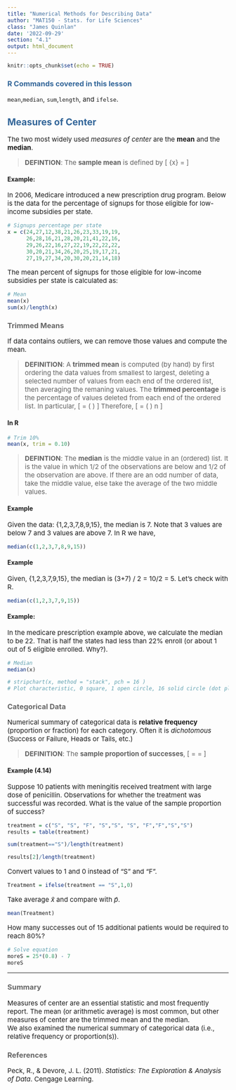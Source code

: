 ```yaml
---
title: "Numerical Methods for Describing Data"
author: "MAT150 - Stats. for Life Sciences"
class: "James Quinlan"
date: '2022-09-29'
section: "4.1"
output: html_document
---
```



<style>
    #header1 {
        color: #336699;
    }
    #normal {color: black;}
    p{font-size:15px;}
    h1{font-weight: bold;}
    h2{color: #336699;}
    h3{color: #666666;}
    ul{font-size:14px;}
    ol{font-size:15px;}
</style>


```r
knitr::opts_chunk$set(echo = TRUE)
```


### R Commands covered in this lesson {#header1}

`mean`,`median`, `sum`,`length`, and `ifelse`.

## Measures of Center

The two most widely used _measures of center_ are the **mean** and the **median**.

> **DEFINTION**:   The **sample mean** is defined by
\[
\bar{x} = \frac{x_1 + x_2 + \dots + x_n}{n}
\]

#### Example: 
In 2006, Medicare introduced a new prescription drug program.  Below is the data
for the percentage of signups for those eligible for low-income subsidies per 
state.  
```r
# Signups percentage per state
x = c(24,27,12,38,21,26,23,33,19,19,
      26,28,16,21,28,20,21,41,22,16,
      29,26,22,16,27,22,19,22,22,22,
      30,20,21,34,26,20,25,19,17,21,
      27,19,27,34,20,30,20,21,14,18)
```
The mean percent of signups for those eligible for low-income subsidies per 
state is calculated as:

```r
# Mean
mean(x)
sum(x)/length(x)
```



### Trimmed Means

If data contains outliers, we can remove those values and compute the mean.  

> **DEFINITION**: A **trimmed mean** is computed (by hand) by first ordering the data values from smallest to largest, deleting a selected number of values from each 
end of the ordered list, then averaging the remaning values.  The **trimmed percentage**
is the percentage of values deleted from each end of the ordered list.  In particular, 
\[
\text{trim percentage} = \left( \frac{\text{# deleted from each end}}{n}  \right) \cdot 100
\]
Therefore, 
\[
\text{# deleted from each end} = \left( \frac{\text{trim percentage}}{100}  \right) \cdot n
\]

#### In R

```r
# Trim 10%
mean(x, trim = 0.10)
```




> **DEFINTION**:   The **median** is the middle value in an (ordered) list.  It is
the value in which 1/2 of the observations are below and 1/2 of the observation 
are above.  If there are an odd number of data, take the middle value, else take
the average of the two middle values.  

#### Example
Given the data: {1,2,3,7,8,9,15}, 
the median is 7. Note that 3 values are below 7 and 3 values are above 7.
In R we have, 
```r
median(c(1,2,3,7,8,9,15))
```

#### Example
Given, {1,2,3,7,9,15}, the median is (3+7) / 2 = 10/2 = 5.  Let's check with R.  
```r
median(c(1,2,3,7,9,15))
```
 
#### Example:
In the medicare prescription example above, we calculate the median to be 22.  That is half the states had less than 22% enroll (or about 1 out of 5 eligible enrolled. Why?).

```r
# Median
median(x)
```




```r
# stripchart(x, method = "stack", pch = 16 )
# Plot characteristic, 0 square, 1 open circle, 16 solid circle (dot plot)  
```


### Categorical Data

Numerical summary of categorical data is **relative frequency** (proportion or fraction)
for each category.  Often it is *dichotomous* (Success or Failure, Heads or Tails, etc.)

> **DEFINITION**: The **sample proportion of successes**, 
\[
\hat{p} =   \text{sample proportion of successes} = \frac{\text{# successes}}{n}
\]

#### Example (4.14)

Suppose 10 patients with meningitis received treatment with large dose of penicillin.
Observations for whether the treatment was successful was recorded.  What is the
value of the sample proportion of success?  

```r
treatment = c("S", "S", "F", "S","S", "S", "F","F","S","S")
results = table(treatment)
```



```r
sum(treatment=="S")/length(treatment)
```


```r
results[2]/length(treatment)
```


Convert values to 1 and 0 instead of "S" and "F".
```r
Treatment = ifelse(treatment == "S",1,0)
```

Take average $\bar{x}$ and compare with $\hat{p}$.

```r
mean(Treatment)
```

How many successes out of 15 additional patients would be required to reach 80%?
```r
# Solve equation
moreS = 25*(0.8) - 7
moreS
```






---

### Summary
Measures of center are an essential statistic and most frequently report.  The mean (or arithmetic average) is most common, but other measures of center are the trimmed mean and the median.  
We also examined the numerical summary of categorical data (i.e., relative frequency or proportion(s)).  
 

### References

Peck, R., & Devore, J. L. (2011). *Statistics: The Exploration & Analysis of Data*. Cengage Learning.
